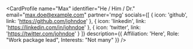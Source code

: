 
<CardProfile 
    name="Max"
    identifier="He / Him / Dr."
    email="max.doe@example.com"
    partner='mpg'
    socials={[
        {
            icon: 'github',
            link: 'https://github.com/johndoe'
        },
        {
            icon: 'linkedin',
            link: 'https://linkedin.com/in/johndoe'
        },
        {
            icon: 'twitter',
            link: 'https://twitter.com/johndoe'
        }
        ]}
    description={{
        Affiliation: 'Here',
        Role: "Work package lead",
        Interests: "Not many"
    }}
/>
